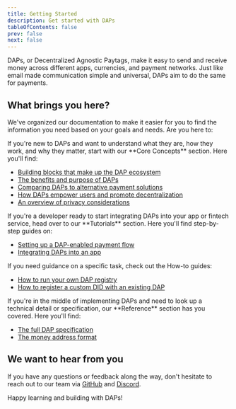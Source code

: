 ```yaml
---
title: Getting Started
description: Get started with DAPs
tableOfContents: false
prev: false
next: false
---
```



DAPs, or Decentralized Agnostic Paytags, make it easy to send and receive money across different
apps, currencies, and payment networks. Just like email made communication simple and universal,
DAPs aim to do the same for payments.

## What brings you here?

We've organized our documentation to make it easier for you to find the information you need based
on your goals and needs. Are you here to:

<ListCard title="Learn and Understand DAPs" icon="open-book">
  If you're new to DAPs and want to understand what they are, how they work, and why they matter,
  start with our **Core Concepts** section. Here you'll find:
  
  - [Building blocks that make up the DAP ecosystem](/concepts/building-blocks/)
  - [The benefits and purpose of DAPs](/concepts/why-daps/)
  - [Comparing DAPs to alternative payment solutions](/concepts/comparing-alternatives/)
  - [How DAPs empower users and promote decentralization](/concepts/empowering-users/)
  - [An overview of privacy considerations](/concepts/privacy/)
</ListCard>

<ListCard title="Integrate DAPs into your App or Service" icon="rocket">
  If you're a developer ready to start integrating DAPs into your app or fintech service, head over
  to our **Tutorials** section. Here you'll find step-by-step guides on:

  - [Setting up a DAP-enabled payment flow](/tutorials/dap-payment/)
  - [Integrating DAPs into an app](/tutorials/app-integration/)

  If you need guidance on a specific task, check out the How-to guides:

  - [How to run your own DAP registry]()
  - [How to register a custom DID with an existing DAP]()
</ListCard>

<ListCard title="Look Up Technical Details and Specifications" icon="seti:default">
  If you're in the middle of implementing DAPs and need to look up a technical detail or
  specification, our **Reference** section has you covered. Here you'll find:

  - [The full DAP specification](/reference/dap-spec)
  - [The money address format](/reference/)
</ListCard>

## We want to hear from you

If you have any questions or feedback along the way, don't hesitate to reach out to our team via
[GitHub] and [Discord].

Happy learning and building with DAPs!

[GitHub]: https://github.com/TBD54566975/dap/issues/new
[Discord]: https://discord.gg/tbd